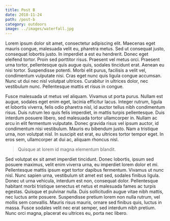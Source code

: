 ```yaml
---
title: Post B
date: 2018-11-24
path: /post-b
category: outdoors
image: ../images/waterfall.jpg
---
```


Lorem ipsum dolor sit amet, consectetur adipiscing elit. Maecenas eget mauris congue,
malesuada velit eu, pharetra metus. Sed ut consequat justo, consequat lobortis justo.
In imperdiet a est eu hendrerit. Donec eget eleifend tortor. Proin sed porttitor risus.
Praesent vel metus orci. Praesent urna tortor, pellentesque quis augue quis, sodales
tincidunt erat. Aenean eu nisi tortor. Suspendisse potenti. Morbi elit purus, facilisis
a velit vel, condimentum vulputate nisi. Cras eget nunc quis ligula congue accumsan.
Nunc ut dui nec nisl volutpat ultrices. Curabitur in ultrices dolor, nec vestibulum nunc.
Pellentesque mattis et risus in congue.

Fusce malesuada ut metus vel aliquam. Vivamus ut porta purus. Nullam est augue, sodales
eget enim eget, lacinia efficitur lacus. Integer rutrum, ligula et lobortis viverra, felis
odio pharetra nisl, id auctor tellus nibh condimentum risus. Duis rutrum leo quis felis
imperdiet, in mattis turpis pellentesque. Duis interdum posuere libero, sed malesuada tortor
ullamcorper in. Nullam ac arcu in elit fermentum vulputate. Donec gravida risus vel ipsum
auctor, id condimentum nisi vestibulum. Mauris eu bibendum justo. Nam a tristique urna,
non volutpat nisl. In suscipit est erat, eu ultrices tortor tempor eget. In eros sem,
ullamcorper at dui ac, aliquam rhoncus nisl.

> Quisque at lorem id magna elementum blandit.

Sed volutpat ex sit amet imperdiet tincidunt. Donec lobortis, ipsum sed posuere maximus,
velit enim viverra urna, eu imperdiet lorem dolor et mi. Pellentesque mattis ipsum eget
tortor dapibus fermentum. Vivamus ut nunc nisl. Nunc sapien urna, vestibulum sit amet est
sed, sodales finibus ligula. Donec ut urna vehicula, interdum est non, consequat dolor.
Pellentesque habitant morbi tristique senectus et netus et malesuada fames ac turpis egestas.
Quisque et pulvinar nulla. Duis sollicitudin augue vitae nibh mattis, nec luctus ante posuere.
Suspendisse pretium lorem non nulla rutrum, vel mollis sem convallis. Mauris risus mauris,
ornare sed finibus quis, luctus in massa. Fusce sodales velit nec erat semper, sed interdum
nibh pretium. Nunc orci magna, placerat eu ultrices eu, porta nec libero.
